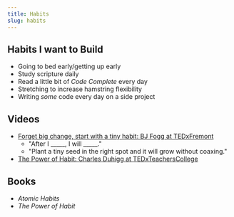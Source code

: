 ```yaml
---
title: Habits
slug: habits
---
```


## Habits I want to Build

- Going to bed early/getting up early
- Study scripture daily
- Read a little bit of _Code Complete_ every day
- Stretching to increase hamstring flexibility
- Writing _some_ code every day on a side project

## Videos

- [Forget big change, start with a tiny habit: BJ Fogg at TEDxFremont](https://youtu.be/AdKUJxjn-R8)
  - "After I _____, I will _____."
  - "Plant a tiny seed in the right spot and it will grow without coaxing."
- [The Power of Habit: Charles Duhigg at TEDxTeachersCollege](https://youtu.be/OMbsGBlpP30)

## Books

- _Atomic Habits_
- _The Power of Habit_